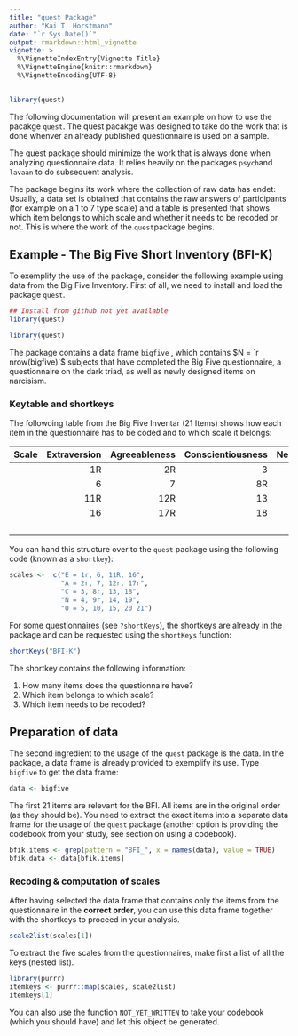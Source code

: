 ```yaml
---
title: "quest Package"
author: "Kai T. Horstmann"
date: "`r Sys.Date()`"
output: rmarkdown::html_vignette
vignette: >
  %\VignetteIndexEntry{Vignette Title}
  %\VignetteEngine{knitr::rmarkdown}
  %\VignetteEncoding{UTF-8}
---
```


```r
library(quest)
```


The following documentation will present an example on how to use the pacakge `quest`. The quest pacakge was designed to take do the work that is done whenver an already published questionnaire is used on a sample. 

The quest package should minimize the work that is always done when analyzing questionnaire data. It relies heavily on the packages `psych`and `lavaan` to do subsequent analysis.

The package begins its work where the collection of raw data has endet: Usually, a data set is obtained that contains the raw answers of participants (for example on a 1 to 7 type scale) and a table is presented that shows which item belongs to which scale and whether it needs to be recoded or not. This is where the work of the `quest`package begins.

## Example - The Big Five Short Inventory (BFI-K)

To exemplify the use of the package, consider the following example using data from the Big Five Inventory. First of all, we need to install and load the package `quest`.

```r
## Install from github not yet available
library(quest)

```

```r
library(quest)

```

The package contains a data frame `bigfive` , which contains $N = `r nrow(bigfive)`$ subjects that have completed the Big Five questionnaire, a questionnaire on the dark triad, as well as newly designed items on narcisism. 

### Keytable and shortkeys

The followoing table from the Big Five Inventar (21 Items) shows how each item in the questionnaire has to be coded and to which scale it belongs:

|Scale|Extraversion|Agreeableness|Conscientiousness|Neuroticism|Openness|
|:-|----:|---:|---:|---:|----:|
|  | 1R  |2R  | 3  | 4  | 5   |
|  | 6   |7   | 8R | 9R | 10  |
|  | 11R |12R | 13 | 14 |15   |
|  | 16  |17R | 18 | 19 | 20  |
|  |     |    |    |    | 21  |

You can hand this structure over to the `quest` package using the following code (known as a `shortkey`):

```r

scales <-  c("E = 1r, 6, 11R, 16",
             "A = 2r, 7, 12r, 17r",
             "C = 3, 8r, 13, 18",
             "N = 4, 9r, 14, 19",
             "O = 5, 10, 15, 20 21")

```

For some questionnaires (see `?shortKeys`), the shortkeys are already in the package and can be requested using the `shortKeys` function:

```r
shortKeys("BFI-K")
```

The shortkey contains the following information:

1. How many items does the questionnaire have?
2. Which item belongs to which scale?
3. Which item needs to be recoded?

## Preparation of data

The second ingredient to the usage of the `quest` package is the data. In the package, a data frame is already provided to exemplify its use. Type `bigfive` to get the data frame:

```r

data <- bigfive

```

The first 21 items are relevant for the BFI. All items are in the original order (as they should be). You need to extract the exact items into a separate data frame for the usage of the `quest` package (another option is providing the codebook from your study, see section on using a codebook).


```r

bfik.items <- grep(pattern = "BFI_", x = names(data), value = TRUE)
bfik.data <- data[bfik.items]

```


### Recoding & computation of scales

After having selected the data frame that contains only the items from the questionnaire in the **correct order**, you can use this data frame together with the shortkeys to proceed in your analysis. 



```r
scale2list(scales[1])
```

To extract the five scales from the questionnaires, make first a list of all the keys (nested list).

```r

library(purrr)
itemkeys <- purrr::map(scales, scale2list)
itemkeys[1]

```


You can also use the function `NOT_YET_WRITTEN` to take your codebook (which you should have) and let this object be generated.





